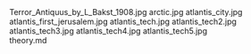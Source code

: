     
<PopImage className="w-full sm:max-w-[50vw] md:max-w-[33vw] xl:max-w-md float-right sm:m-1" src={JPG_Terror_Antiquus_by_L_Bakst_1908_jpg} alt="Terror_Antiquus_by_L_Bakst_1908.jpg">
	Terror_Antiquus_by_L_Bakst_1908.jpg
</PopImage>
<PopImage className="w-full sm:max-w-[50vw] md:max-w-[33vw] xl:max-w-md float-left sm:m-1" src={JPG_arctic_jpg} alt="arctic.jpg">
	arctic.jpg
</PopImage>
<PopImage className="w-full sm:max-w-[50vw] md:max-w-[33vw] xl:max-w-md float-right sm:m-1" src={JPG_atlantis_city_jpg} alt="atlantis_city.jpg">
	atlantis_city.jpg
</PopImage>
<PopImage className="w-full sm:max-w-[50vw] md:max-w-[33vw] xl:max-w-md float-left sm:m-1" src={JPG_atlantis_first_jerusalem_jpg} alt="atlantis_first_jerusalem.jpg">
	atlantis_first_jerusalem.jpg
</PopImage>
<PopImage className="w-full sm:max-w-[50vw] md:max-w-[33vw] xl:max-w-md float-right sm:m-1" src={JPG_atlantis_tech_jpg} alt="atlantis_tech.jpg">
	atlantis_tech.jpg
</PopImage>
<PopImage className="w-full sm:max-w-[50vw] md:max-w-[33vw] xl:max-w-md float-left sm:m-1" src={JPG_atlantis_tech2_jpg} alt="atlantis_tech2.jpg">
	atlantis_tech2.jpg
</PopImage>
<PopImage className="w-full sm:max-w-[50vw] md:max-w-[33vw] xl:max-w-md float-right sm:m-1" src={JPG_atlantis_tech3_jpg} alt="atlantis_tech3.jpg">
	atlantis_tech3.jpg
</PopImage>
<PopImage className="w-full sm:max-w-[50vw] md:max-w-[33vw] xl:max-w-md float-left sm:m-1" src={JPG_atlantis_tech4_jpg} alt="atlantis_tech4.jpg">
	atlantis_tech4.jpg
</PopImage>
<PopImage className="w-full sm:max-w-[50vw] md:max-w-[33vw] xl:max-w-md float-right sm:m-1" src={JPG_atlantis_tech5_jpg} alt="atlantis_tech5.jpg">
	atlantis_tech5.jpg
</PopImage>
<div className="w-full md:max-w-[80rem] float-right italic">
	<MD_theory_md />
	theory.md
</div>
